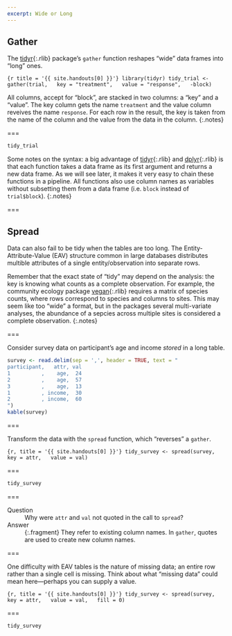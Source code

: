 ```yaml
---
excerpt: Wide or Long
---
```


## Gather

The [tidyr](){:.rlib} package's `gather` function reshapes "wide" data frames
into "long" ones.

```{r title = '{{ site.handouts[0] }}'}
library(tidyr)
tidy_trial <- gather(trial,
  key = "treatment",
  value = "response",
  -block)
```

All columns, accept for "block", are stacked in two columns: a "key" and a
"value". The key column gets the name `treatment` and the value column reveives
the name `response`. For each row in the result, the key is taken from the name
of the column and the value from the data in the column.
{:.notes}

===

```r
tidy_trial
```

Some notes on the syntax: a big advantage of [tidyr](){:.rlib} and
[dplyr](){:.rlib} is that each function takes a data frame as its first argument
and returns a new data frame. As we will see later, it makes it very easy to
chain these functions in a pipeline. All functions also use column names as
variables without subsetting them from a data frame (i.e. `block` instead of
`trial$block`).
{:.notes}

===

## Spread

Data can also fail to be tidy when the tables are too long. The
Entity-Attribute-Value (EAV) structure common in large databases distributes
multible attributes of a single entity/observation into separate rows.

Remember that the exact state of "tidy" may depend on the analysis: the key is
knowing what counts as a complete observation. For example, the community
ecology package [vegan](){:.rlib} requires a matrix of species counts, where
rows correspond to species and columns to sites. This may seem like too "wide" a
format, but in the packages several multi-variate analyses, the abundance of a
sepcies across multiple sites is considered a complete observation.
{:.notes}

===

Consider survey data on participant's age and income *stored* in a long table.

```r
survey <- read.delim(sep = ',', header = TRUE, text = "
participant,   attr, val
1          ,    age,  24
2          ,    age,  57
3          ,    age,  13
1          , income,  30
2          , income,  60
")
kable(survey)
```

===

Transform the data with the `spread` function, which "reverses" a `gather`.

```{r, title = '{{ site.handouts[0] }}'}
tidy_survey <- spread(survey,
  key = attr,
  value = val)
```

===

```r
tidy_survey
```

===

Question
: Why were `attr` and `val` not quoted in the call to `spread`?

Answer
: {:.fragment} They refer to existing column names. In `gather`, quotes are used
to create new column names.

===

One difficulty with EAV tables is the nature of missing data; an entire row
rather than a single cell is missing. Think about what "missing data" could mean
here---perhaps you can supply a value.

```{r, title = '{{ site.handouts[0] }}'}
tidy_survey <- spread(survey,
  key = attr,
  value = val,
  fill = 0)
```

===

```r
tidy_survey
```
